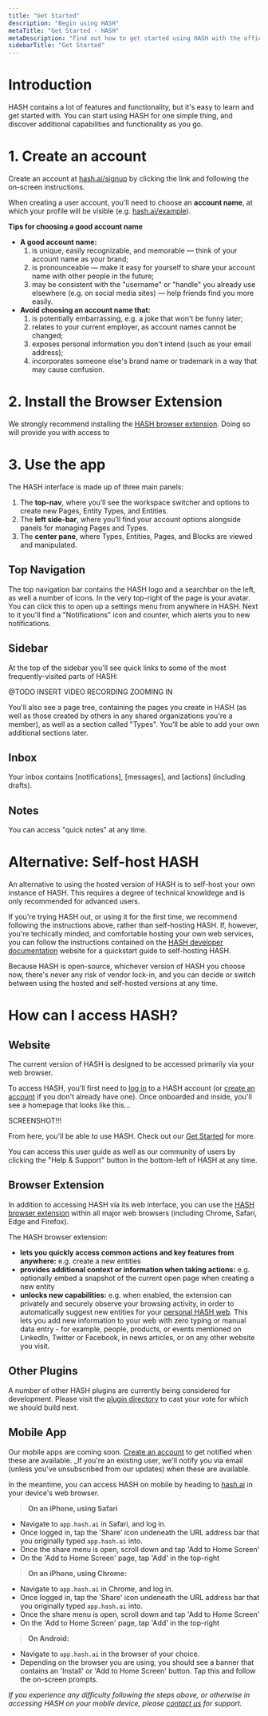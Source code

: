 ```yaml
---
title: "Get Started"
description: "Begin using HASH"
metaTitle: "Get Started - HASH"
metaDescription: "Find out how to get started using HASH with the official, easy-to-understand quickstart guide"
sidebarTitle: "Get Started"
---
```


# Introduction

HASH contains a lot of features and functionality, but it's easy to learn and get started with. You can start using HASH for one simple thing, and discover additional capabilities and functionality as you go.

# 1. Create an account

Create an account at [hash.ai/signup](https://app.hash.ai/signup) by clicking the link and following the on-screen instructions.

When creating a user account, you'll need to choose an **account name**, at which your profile will be visible (e.g. [hash.ai/example](https://hash.ai/@example)).

**Tips for choosing a good account name**

- **A good account name:**
  1. is unique, easily recognizable, and memorable — think of your account name as your brand;
  1. is pronounceable — make it easy for yourself to share your account name with other people in the future;
  1. may be consistent with the "username" or "handle" you already use elsewhere (e.g. on social media sites) — help friends find you more easily.
- **Avoid choosing an account name that:**
  1. is potentially embarrassing, e.g. a joke that won't be funny later;
  1. relates to your current employer, as account names cannot be changed;
  1. exposes personal information you don't intend (such as your email address);
  1. incorporates someone else's brand name or trademark in a way that may cause confusion.

# 2. Install the Browser Extension

We strongly recommend installing the [HASH browser extension](https://hash.ai/integrations#plugins). Doing so will provide you with access to

# 3. Use the app<a id="#navigate" />

The HASH interface is made up of three main panels:

1. The **top-nav**, where you’ll see the workspace switcher and options to create new Pages, Entity Types, and Entities.
1. The **left side-bar**, where you’ll find your account options alongside panels for managing Pages and Types.
1. The **center pane**, where Types, Entities, Pages, and Blocks are viewed and manipulated.

## Top Navigation<a id="#topnav" />

The top navigation bar contains the HASH logo and a searchbar on the left, as well a number of icons. In the very top-right of the page is your avatar. You can click this to open up a settings menu from anywhere in HASH. Next to it you'll find a "Notifications" icon and counter, which alerts you to new notifications.

## Sidebar

At the top of the sidebar you'll see quick links to some of the most frequently-visited parts of HASH:

@TODO INSERT VIDEO RECORDING ZOOMING IN

You'll also see a page tree, containing the pages you create in HASH (as well as those created by others in any shared organizations you're a member), as well as a section called "Types". You'll be able to add your own additional sections later.

## Inbox

Your inbox contains [notifications], [messages], and [actions] (including drafts).

## Notes

You can access "quick notes" at any time.

# Alternative: Self-host HASH

An alternative to using the hosted version of HASH is to self-host your own instance of HASH. This requires a degree of technical knowldege and is only recommended for advanced users.

If you're trying HASH out, or using it for the first time, we recommend following the instructions above, rather than self-hosting HASH. If, however, you're techically minded, and comfortable hosting your own web services, you can follow the instructions contained on the [HASH developer documentation](https://hash.dev/docs) website for a quickstart guide to self-hosting HASH.

Because HASH is open-source, whichever version of HASH you choose now, there's never any risk of vendor lock-in, and you can decide or switch between using the hosted and self-hosted versions at any time.





# How can I access HASH?

## Website

The current version of HASH is designed to be accessed primarily via your web browser.

To access HASH, you'll first need to [log in](https://app.hash.ai/login) to a HASH account (or [create an account](https://app.hash.ai/signup) if you don't already have one). Once onboarded and inside, you'll see a homepage that looks like this...

SCREENSHOT!!!

From here, you'll be able to use HASH. Check out our [Get Started](/guide/introduction/get-started) for more.

You can access this user guide as well as our community of users by clicking the "Help & Support" button in the bottom-left of HASH at any time.

## Browser Extension

In addition to accessing HASH via its web interface, you can use the [HASH browser extension](https://hash.ai/integrations#plugins) within all major web browsers (including Chrome, Safari, Edge and Firefox).

The HASH browser extension:

- **lets you quickly access common actions and key features from anywhere:** e.g. create a new entities
- **provides additional context or information when taking actions:** e.g. optionally embed a snapshot of the current open page when creating a new entity
- **unlocks new capabilities:** e.g. when enabled, the extension can privately and securely observe your browsing activity, in order to automatically suggest new entities for your [personal HASH web](https://hash.ai/guide/webs). This lets you add new information to your web with zero typing or manual data entry - for example, people, products, or events mentioned on LinkedIn, Twitter or Facebook, in news articles, or on any other website you visit.

## Other Plugins

A number of other HASH plugins are currently being considered for development. Please visit the [plugin directory](https://hash.ai/integrations#plugins) to cast your vote for which we should build next.

## Mobile App

Our mobile apps are coming soon. [Create an account](https://app.hash.ai/signup) to get notified when these are available. \_If you're an existing user, we'll notify you via email (unless you've unsubscribed from our updates) when these are available.

In the meantime, you can access HASH on mobile by heading to [hash.ai](https://app.hash.ai/) in your device's web browser.

> **On an iPhone, using Safari**

- Navigate to `app.hash.ai` in Safari, and log in.
- Once logged in, tap the 'Share' icon undeneath the URL address bar that you originally typed `app.hash.ai` into.
- Once the share menu is open, scroll down and tap 'Add to Home Screen'
- On the 'Add to Home Screen' page, tap 'Add' in the top-right

> **On an iPhone, using Chrome:**

- Navigate to `app.hash.ai` in Chrome, and log in.
- Once logged in, tap the 'Share' icon undeneath the URL address bar that you originally typed `app.hash.ai` into.
- Once the share menu is open, scroll down and tap 'Add to Home Screen'
- On the 'Add to Home Screen' page, tap 'Add' in the top-right

> **On Android:**

- Navigate to `app.hash.ai` in the browser of your choice.
- Depending on the browser you are using, you should see a banner that contains an 'Install' or 'Add to Home Screen' button. Tap this and follow the on-screen prompts.

_If you experience any difficulty following the steps above, or otherwise in accessing HASH on your mobile device, please [contact us](https://hash.ai/contact) for support._
